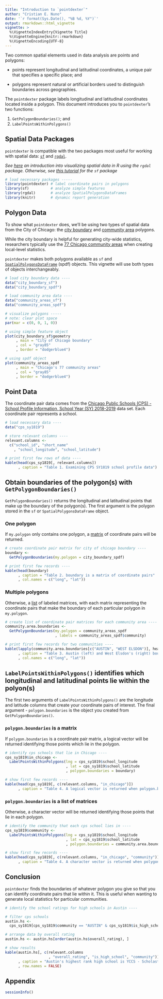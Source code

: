```yaml
---
title: "Introduction to `pointdexter`"
author: "Cristian E. Nuno"
date: '`r format(Sys.Date(), "%B %d, %Y")`'
output: rmarkdown::html_vignette
vignette: >
  %\VignetteIndexEntry{Vignette Title}
  %\VignetteEngine{knitr::rmarkdown}
  %\VignetteEncoding{UTF-8}
---
```

<base target="_top"/>

Two common spatial elements used in data analysis are points and polygons:

* points represent longitudinal and latitudinal coordinates, a unique pair that specifies a specific place; and

* polygons represent natural or artificial borders used to distinguish boundaries across geographies. 

The `pointdexter` package labels longitudinal and latitudinal coordinates located inside a polygon. This document introduces you to `pointdexter`'s two functions:

1. `GetPolygonBoundaries()`; and
2. `LabelPointsWithinPolygons()`

## Spatial Data Packages

`pointdexter` is compatible with the two packages most useful for working with spatial data: [`sf`](https://r-spatial.github.io/sf/) and [`rgdal`](https://www.rdocumentation.org/packages/rgdal/versions/1.3-6).

*See [here](https://cran.r-project.org/doc/contrib/intro-spatial-rl.pdf) an introduction into visualizing spatial data in R using the `rgdal` package. Otherwise, see [this tutorial](https://r-spatial.github.io/sf/articles/sf5.html) for the `sf` package*

```r
# load necessary packages -----
library(pointdexter) # label coordinate pairs in polygons
library(sf)          # analyze simple features
library(rgdal)       # analyze SpatialPolygonsDataFrames
library(knitr)       # dynamic report generation
```

## Polygon Data

To show what `pointdexter` does, we'll be using two types of spatial data from the City of Chicago: the [city boundary](https://data.cityofchicago.org/Facilities-Geographic-Boundaries/Boundaries-City/ewy2-6yfk) and [community area](https://data.cityofchicago.org/Facilities-Geographic-Boundaries/Boundaries-City/ewy2-6yfk) polygons. 

While the city boundary is helpful for generating city-wide statistics, researchers typically use the [77 Chicago community areas](http://www.encyclopedia.chicagohistory.org/pages/319.html) when creating local-level statistics.

`pointdexter` makes both polygons available as `sf` and [`SpatialPolygonsDataFrame`](https://www.rdocumentation.org/packages/sp/versions/1.2-5/topics/SpatialPolygonsDataFrame-class) (spdf) objects. This vignette will use both types of objects interchangeably.

```r
# load city boundary data ----
data("city_boundary_sf")
data("city_boundary_spdf")

# load community area data ----
data("community_areas_sf")
data("community_areas_spdf")

# visualize polygons -----
# note: clear plot space
par(mar = c(0, 0, 1, 0))

# using simple feature object
plot(city_boundary_sf$geometry
     , main = "City of Chicago boundary"
     , col = "gray85"
     , border = "dodgerblue4")

# using spdf object
plot(community_areas_spdf
     , main = "Chicago's 77 community areas"
     , col = "gray85"
     , border = "dodgerblue4")
```

## Point Data

The coordinate pair data comes from the [Chicago Public Schools (CPS) - School Profile Information, School Year (SY) 2018-2019](https://data.cityofchicago.org/Education/Chicago-Public-Schools-School-Profile-Information-/kh4r-387c) data set. Each coordinate pair represents a school.

```r
# load necessary data ----
data("cps_sy1819")

# store relevant columns ----
relevant.columns <-
  c("school_id", "short_name"
    , "school_longitude", "school_latitude")

# print first few rows of data ----
kable(head(cps_sy1819[, relevant.columns])
      , caption = "Table 1. Examining CPS SY1819 school profile data")
```

## Obtain boundaries of the polygon(s) with `GetPolygonBoundaries()`

`GetPolygonBoundaries()` returns the longitudinal and latitudinal points that make up the boundary of the polygon(s). The first argument is the polygon stored in the `sf` or `SpatialPolygonsDataFrame` object.

### One polygon
If `my.polygon` only contains one polygon, a [matrix](https://www.rdocumentation.org/packages/base/versions/3.5.1/topics/matrix) of coordinate pairs will be returned.

```r
# create coordinate pair matrix for city of chicago boundary ----
boundary <- 
  GetPolygonBoundaries(my.polygon = city_boundary_spdf)

# print first few records ----
kable(head(boundary)
      , caption = "Table 2. boundary is a matrix of coordinate pairs"
      , col.names = c("long", "lat"))
```

### Multiple polygons

Otherwise, a [list](https://www.rdocumentation.org/packages/base/versions/3.5.2/topics/list) of labeled matrices, with each matrix representing the coordinate pairs that make the boundary of each particular polygon in `my.polygon`.

```r
# create list of coordinate pair matrices for each community area ----
community.area.boundaries <-
  GetPolygonBoundaries(my.polygon = community_areas_spdf
                       , labels = community_areas_spdf$community)

# print first few records for two communities ----
kable(lapply(community.area.boundaries[c("AUSTIN", "WEST ELSDON")], head)
      , caption = "Table 3. Austin (left) and West Elsdon's (right) boundaries"
      , col.names = c("long", "lat"))
```

## `LabelPointsWithinPolygons()` identifies which longitudinal and latitudinal points lie within the polyon(s)

The first two arguments of `LabelPointsWithinPolygons()` are the longitude and latitude columns that create your coordinate pairs of interest. The final argument - `polygon.boundaries` is the object you created from `GetPolygonBoundaries()`.

### `polygon.boundaries` is a matrix

If `polygon.boundaries` is a coordinate pair matrix, a logical vector will be returned identifying those points which lie in the polygon.

```r
# identify cps schools that lie in Chicago ----
cps_sy1819$in_chicago <-
  LabelPointsWithinPolygons(lng = cps_sy1819$school_longitude
                            , lat = cps_sy1819$school_latitude
                            , polygon.boundaries = boundary)

# show first few records ----
kable(head(cps_sy1819[, c(relevant.columns, "in_chicago")])
      , caption = "Table 4. A logical vector is returned when polygon.boundaries is a matrix")
```

### `polygon.boundaries` is a list of matrices

Otherwise, a character vector will be returned identifying those points that lie in each polygon.

```r
# identify the community that each cps school lies in ----
cps_sy1819$community <-
  LabelPointsWithinPolygons(lng = cps_sy1819$school_longitude
                            , lat = cps_sy1819$school_latitude
                            , polygon.boundaries = community.area.boundaries)

# show first few records ----
kable(head(cps_sy1819[, c(relevant.columns, "in_chicago", "community")])
      , caption = "Table 4. A character vector is returned when polygon.boundaries is a list of labeled matrices")
```

## Conclusion

`pointdexter` finds the boundaries of whatever polygon you give so that you can identify coordinate pairs that lie within it. This is useful when wanting to generate local statistics for particular communities.

```r
# identify the school ratings for high schools in Austin ---- 

# filter cps schools
austin.hs <-
  cps_sy1819[cps_sy1819$community == "AUSTIN" & cps_sy1819$is_high_school, ]

# arrange data by overall rating
austin.hs <- austin.hs[order(austin.hs$overall_rating), ]

# show results
kable(austin.hs[, c(relevant.columns
                    , "overall_rating", "is_high_school", "community")]
      , caption = "Austin's highest rank high school is YCCS - Scholastic Academy, SY1819"
      , row.names = FALSE)

```



## Appendix

```r
sessionInfo()
```

